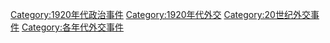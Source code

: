 [[Category:1920年代政治事件|Category:1920年代政治事件]]
[[Category:1920年代外交|Category:1920年代外交]]
[[Category:20世纪外交事件|Category:20世纪外交事件]]
[[Category:各年代外交事件|Category:各年代外交事件]]